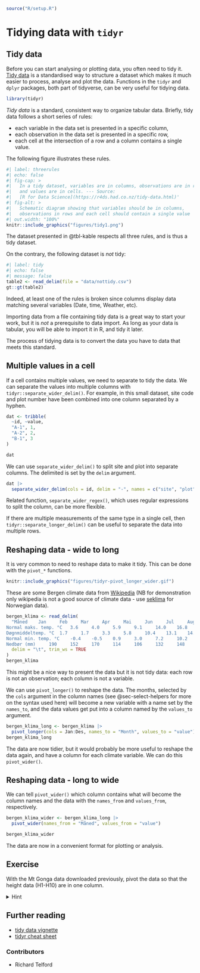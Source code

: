 ``` r
source("R/setup.R")
```

# Tidying data with `tidyr` {#sec-tidying-data-with-tidyr}

## Tidy data

Before you can start analysing or plotting data, you often need to tidy it.
[Tidy data](https://tidyr.tidyverse.org/articles/tidy-data.html) is a standardised way to structure a dataset which makes it much easier to process, analyse and plot the data.
Functions in the `tidyr` and `dplyr` packages, both part of tidyverse, can be very useful for tidying data.

```r
library(tidyr)
```


*Tidy data* is a standard, consistent way to organize tabular data. 
Briefly, tidy data follows a short series of rules:

+ each variable in the data set is presented in a specific column,
+ each observation in the data set is presented in a specific row,
+ each cell at the intersection of a row and a column contains a single value.

The following figure illustrates these rules.

``` r
#| label: threerules
#| echo: false
#| fig-cap: >
#|   In a tidy dataset, variables are in columns, observations are in rows,
#|   and values are in cells. --- Source:
#|   [R for Data Science](https://r4ds.had.co.nz/tidy-data.html)'
#| fig-alt: >
#|   Schematic diagram showing that variables should be in columns,
#|   observations in rows and each cell should contain a single value
#| out.width: "100%"
knitr::include_graphics("figures/tidy1.png")
```


The dataset presented in @tbl-kable respects all three rules, and is thus a tidy dataset.  

On the contrary, the following dataset is *not* tidy:
``` r
#| label: tidy
#| echo: false
#| message: false
table2 <- read_delim(file = "data/nottidy.csv")
gt::gt(table2)
```
Indeed, at least one of the rules is broken since columns display data matching several variables (Date, time, Weather, etc).   

Importing data from a file containing tidy data is a great way to start your work, but it is *not* a prerequisite to data import.
As long as your data is tabular, you will be able to import it in R, and tidy it later.

The process of tidying data is to convert the data you have to data that meets this standard.


## Multiple values in a cell

If a cell contains multiple values, we need to separate to tidy the data. 
We can separate the values into multiple columns with `tidyr::separate_wider_delim()`.
For example, in this small dataset, site code and plot number have been combined into one column separated by a hyphen.

```r
dat <- tribble(
  ~id, ~value,
  "A-1", 1,
  "A-2", 2,
  "B-1", 3
)

dat
```
We can use `separate_wider_delim()` to split site and plot into separate columns.
The delimited is set by the `delim` argument.

```r
dat |>
  separate_wider_delim(cols = id, delim = "-", names = c("site", "plot"))
```

Related function, `separate_wider_regex()`, which uses regular expressions to split the column, can be more flexible. 

If there are multiple measurements of the same type in a single cell, then  `tidyr::separate_longer_delim()` can be useful to separate the data into multiple rows.


## Reshaping data - wide to long 

It is very common to need to reshape data to make it tidy.
This can be done with the `pivot_*` functions.

```r
knitr::include_graphics("figures/tidyr-pivot_longer_wider.gif")
```


These are some Bergen climate data from [Wikipedia](https://no.wikipedia.org/wiki/Bergen) (NB for demonstration only wikipedia is not a good source of climate data - use [seklima](https://seklima.met.no/) for Norwegian data).

```r
bergen_klima <- read_delim(
  "Måned 	Jan 	Feb 	Mar 	Apr 	Mai 	Jun 	Jul 	Aug 	Sep 	Okt 	Nov 	Des
Normal maks. temp. °C 	3.6 	4.0 	5.9 	9.1 	14.0 	16.8 	17.6 	17.4 	14.2 	11.2 	6.9 	4.7
Døgnmiddeltemp. °C 	1.7 	1.7 	3.3 	5.8 	10.4 	13.1 	14.2 	14.2 	11.5 	8.8 	4.8 	2.7
Normal min. temp. °C 	-0.4 	-0.5 	0.9 	3.0 	7.2 	10.2 	11.5 	11.6 	9.1 	6.6 	2.8 	0.6
Nedbør (mm) 	190 	152 	170 	114 	106 	132 	148 	190 	283 	271 	259 	235",
  delim = "\t", trim_ws = TRUE
)
bergen_klima
```

This might be a nice way to present the data but it is not tidy data:
each row is not an observation; each column is not a variable.

We can use `pivot_longer()` to reshape the data. 
The months, selected by the `cols` argument in the column names (see @sec-select-helpers for more on the syntax used here) will become a new variable with a name set by the `names_to`, and the data values get put into a column named by the `values_to` argument. 


```r
bergen_klima_long <- bergen_klima |>
  pivot_longer(cols = Jan:Des, names_to = "Month", values_to = "value")
bergen_klima_long
```

The data are now tidier, but it would probably be more useful to reshape the data again, and have a column for each climate variable.
We can do this `pivot_wider()`.

## Reshaping data - long to wide

We can tell `pivot_wider()` which column contains what will become the column names and the data with the `names_from` and `values_from`, respectively.

```r
bergen_klima_wider <- bergen_klima_long |>
  pivot_wider(names_from = "Måned", values_from = "value")

bergen_klima_wider
```

The data are now in a convenient format for plotting or analysis.

::: callout-note
## Exercise

With the Mt Gonga data downloaded previously, pivot the data so that the height data (H1-H10) are in one column.

 <details>
  <summary>Hint</summary>
`pivot_longer`
</details> 

:::

::: callout-note
## Further reading

- [tidy data vignette]( https://cran.r-project.org/web/packages/tidyr/vignettes/tidy-data.html){target="_blank"}
 - [tidyr cheat sheet](https://raw.githubusercontent.com/rstudio/cheatsheets/main/tidyr.pdf){target="_blank"}
 
::: 

::: {.column-margin}
### Contributors {.unlisted .unnumbered}

-   Richard Telford
:::
